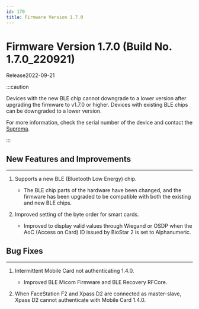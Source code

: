 ```yaml
---
id: 170
title: Firmware Version 1.7.0
---
```


# Firmware Version 1.7.0 (Build No. 1.7.0_220921)

Release<Separator/>2022-09-21

:::caution

Devices with the new BLE chip cannot downgrade to a lower version after upgrading the firmware to v1.7.0 or higher. Devices with existing BLE chips can be downgraded to a lower version.

For more information, check the serial number of the device and contact the [Suprema](https://supremainc.com).

:::

## New Features and Improvements

---

1. Supports a new BLE (Bluetooth Low Energy) chip.

    - The BLE chip parts of the hardware have been changed, and the firmware has been upgraded to be compatible with both the existing and new BLE chips.

1. Improved setting of the byte order for smart cards.

    - Improved to display valid values through Wiegand or OSDP when the AoC (Access on Card) ID issued by BioStar 2 is set to Alphanumeric.

## Bug Fixes

---

<BugLists>

1. Intermittent Mobile Card not authenticating <Badge>1.4.0</Badge>.

    - Improved BLE Micom Firmware and BLE Recovery RFCore.

1. When FaceStation F2 and Xpass D2 are connected as master-slave, Xpass D2 cannot authenticate with Mobile Card <Badge>1.4.0</Badge>.

</BugLists>
